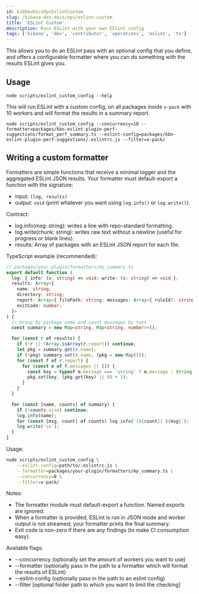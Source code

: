 ```yaml
---
id: kibDevDocsOpsEslintCustom
slug: /kibana-dev-docs/ops/eslint-custom
title: 'ESLint Custom'
description: Runs ESLint with your own ESlint config
tags: ['kibana', 'dev', 'contributor', 'operations', 'eslint', 'ts']
---
```


This allows you to do an ESLint pass with an optional config that you define, and offers a configurable formatter where you can do something with the results ESLint gives you.

## Usage

```
node scripts/eslint_custom_config --help
```

This will run ESLint with a custom config, on all packages inside `x-pack` with 10 workers and will format the results in a summary report.

```
node scripts/eslint_custom_config --concurrency=10 --formatter=packages/kbn-eslint-plugin-perf-suggestions/format_perf_summary.ts --eslint-config=packages/kbn-eslint-plugin-perf-suggestions/.eslintrc.js --filter=x-pack/
```

## Writing a custom formatter

Formatters are simple functions that receive a minimal logger and the aggregated ESLint JSON results. Your formatter must default-export a function with the signature:

- input: `(log, results)`
- output: `void` (print whatever you want using `log.info()` or `log.write()`).

Contract:

- log.info(msg: string): writes a line with repo-standard formatting.
- log.write(chunk: string): writes raw text without a newline (useful for progress or blank lines).
- results: Array of packages with an ESLint JSON report for each file.

TypeScript example (recommended):

```ts
// packages/your-plugin/formatters/my_summary.ts
export default function (
  log: { info: (s: string) => void; write: (s: string) => void },
  results: Array<{
    name: string;
    directory: string;
    report: Array<{ filePath: string; messages: Array<{ ruleId?: string; message?: string }> }>;
    exitCode: number;
  }>
) {
  // Group by package name and count messages by text
  const summary = new Map<string, Map<string, number>>();

  for (const r of results) {
    if (!r || !Array.isArray(r.report)) continue;
    let pkg = summary.get(r.name);
    if (!pkg) summary.set(r.name, (pkg = new Map()));
    for (const f of r.report) {
      for (const m of f.messages || []) {
        const key = typeof m.message === 'string' ? m.message : String(m.ruleId || 'unknown');
        pkg.set(key, (pkg.get(key) || 0) + 1);
      }
    }
  }

  for (const [name, counts] of summary) {
    if (!counts.size) continue;
    log.info(name);
    for (const [msg, count] of counts) log.info(`[${count}] ${msg}`);
    log.write('\n');
  }
}
```

Usage:

```bash
node scripts/eslint_custom_config \
	--eslint-config=path/to/.eslintrc.js \
	--formatter=packages/your-plugin/formatters/my_summary.ts \
	--concurrency=8 \
	--filter=x-pack/
```

Notes:

- The formatter module must default-export a function. Named exports are ignored.
- When a formatter is provided, ESLint is run in JSON mode and worker output is not streamed; your formatter prints the final summary.
- Exit code is non-zero if there are any findings (to make CI consumption easy).

Available flags:

- --concurrency (optionally set the amount of workers you want to use)
- --formatter (optionally pass in the path to a formatter which will format the results of ESLint)
- --eslint-config (optionally pass in the path to an eslint config)
- --filter [optional folder path to which you want to limit the checking]
